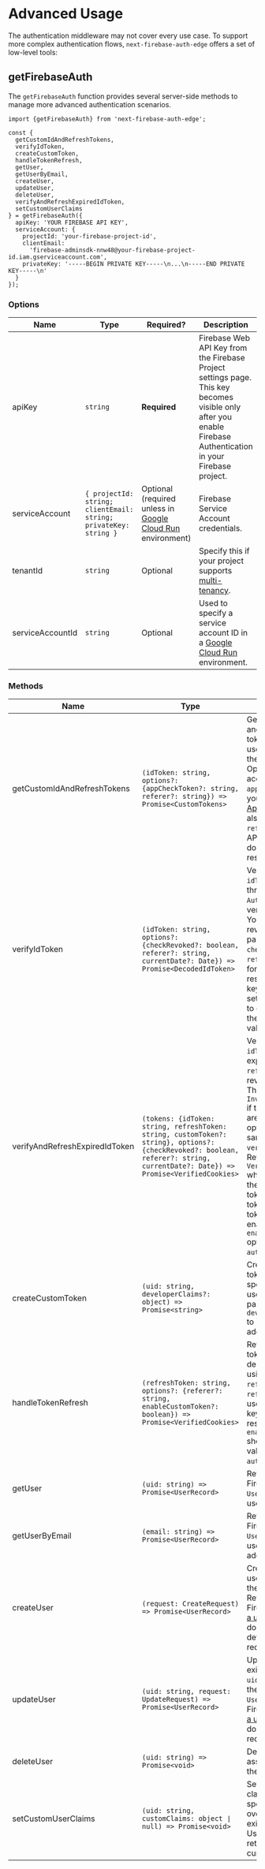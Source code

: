 # Advanced Usage

The authentication middleware may not cover every use case. To support more complex authentication flows, `next-firebase-auth-edge` offers a set of low-level tools:

## getFirebaseAuth

The `getFirebaseAuth` function provides several server-side methods to manage more advanced authentication scenarios.

```tsx
import {getFirebaseAuth} from 'next-firebase-auth-edge';

const {
  getCustomIdAndRefreshTokens,
  verifyIdToken,
  createCustomToken,
  handleTokenRefresh,
  getUser,
  getUserByEmail,
  createUser,
  updateUser,
  deleteUser,
  verifyAndRefreshExpiredIdToken,
  setCustomUserClaims
} = getFirebaseAuth({
  apiKey: 'YOUR FIREBASE API KEY',
  serviceAccount: {
    projectId: 'your-firebase-project-id',
    clientEmail:
      'firebase-adminsdk-nnw48@your-firebase-project-id.iam.gserviceaccount.com',
    privateKey: '-----BEGIN PRIVATE KEY-----\n...\n-----END PRIVATE KEY-----\n'
  }
});
```

### Options

| Name             | Type                                                             | Required?                                                                                  | Description                                                                                                                                                    |
| ---------------- | ---------------------------------------------------------------- | ------------------------------------------------------------------------------------------ | -------------------------------------------------------------------------------------------------------------------------------------------------------------- |
| apiKey           | `string`                                                         | **Required**                                                                               | Firebase Web API Key from the Firebase Project settings page. This key becomes visible only after you enable Firebase Authentication in your Firebase project. |
| serviceAccount   | `{ projectId: string; clientEmail: string; privateKey: string }` | Optional (required unless in [Google Cloud Run](https://cloud.google.com/run) environment) | Firebase Service Account credentials.                                                                                                                          |
| tenantId         | `string`                                                         | Optional                                                                                   | Specify this if your project supports [multi-tenancy](https://cloud.google.com/identity-platform/docs/multi-tenancy-authentication).                           |
| serviceAccountId | `string`                                                         | Optional                                                                                   | Used to specify a service account ID in a [Google Cloud Run](https://cloud.google.com/run) environment.                                                        |

### Methods

| Name                           | Type                                                                                                                                                                           | Description                                                                                                                                                                                                                                                                                                                                                                      |
| ------------------------------ | ------------------------------------------------------------------------------------------------------------------------------------------------------------------------------ | -------------------------------------------------------------------------------------------------------------------------------------------------------------------------------------------------------------------------------------------------------------------------------------------------------------------------------------------------------------------------------- |
| getCustomIdAndRefreshTokens    | `(idToken: string, options?: {appCheckToken?: string, referer?: string}) => Promise<CustomTokens>`                                                                             | Generates new ID and refresh tokens for the user identified by the given `idToken`. Optionally accepts an `appCheckToken` if your app supports [App Check](https://firebase.google.com/docs/app-check). Can also accept a `referer` if your API key is domain-restricted.                                                                                                        |
| verifyIdToken                  | `(idToken: string, options?: {checkRevoked?: boolean, referer?: string, currentDate?: Date}) => Promise<DecodedIdToken>`                                                       | Verifies the given `idToken` and throws an `AuthError` if verification fails. You can check for revoked tokens by passing `checkRevoked`. The `referer` is used for domain-restricted API keys. Optionally set a `currentDate` to control when the token is validated against.                                                                                                   |
| verifyAndRefreshExpiredIdToken | `(tokens: {idToken: string, refreshToken: string, customToken?: string}, options?: {checkRevoked?: boolean, referer?: string, currentDate?: Date}) => Promise<VerifiedCookies>` | Verifies the `idToken`, and if it's expired, uses the `refreshToken` to revalidate it. Throws `InvalidTokenError` if the credentials are invalid. The options are the same as in `verifyIdToken`. Returns `VerifiedCookies` which includes the decoded token and the new tokens. Custom token can be enabled by setting `enableCustomToken` option to `true` in `authMiddleware`. |
| createCustomToken              | `(uid: string, developerClaims?: object) => Promise<string>`                                                                                                                   | Creates a custom token for the specified Firebase user. You can also pass optional `developerClaims` to include additional data.                                                                                                                                                                                                                                                 |
| handleTokenRefresh             | `(refreshToken: string, options?: {referer?: string, enableCustomToken?: boolean}) => Promise<VerifiedCookies>`                                                                                              | Returns a new ID token and its decoded form using the given `refreshToken`. The `referer` option is used if the API key is domain-restricted. `enableCustomToken` should match the value you pass to `authMiddleware`.                                                                                                                                                                                                                                 |
| getUser                        | `(uid: string) => Promise<UserRecord>`                                                                                                                                         | Retrieves a Firebase `UserRecord` by the user's `uid`.                                                                                                                                                                                                                                                                                                                           |
| getUserByEmail                 | `(email: string) => Promise<UserRecord>`                                                                                                                                       | Retrieves a Firebase `UserRecord` by the user's email address.                                                                                                                                                                                                                                                                                                                   |
| createUser                     | `(request: CreateRequest) => Promise<UserRecord>`                                                                                                                              | Creates a new user and returns the `UserRecord`. Refer to Firebase’s [Create a user](https://firebase.google.com/docs/auth/admin/manage-users#create_a_user) documentation for details on the request structure.                                                                                                                                                                 |
| updateUser                     | `(uid: string, request: UpdateRequest) => Promise<UserRecord>`                                                                                                                 | Updates an existing user by `uid` and returns the updated `UserRecord`. See Firebase’s [Update a user](https://firebase.google.com/docs/auth/admin/manage-users#update_a_user) documentation for request examples.                                                                                                                                                               |
| deleteUser                     | `(uid: string) => Promise<void>`                                                                                                                                               | Deletes the user associated with the provided `uid`.                                                                                                                                                                                                                                                                                                                             |
| setCustomUserClaims            | `(uid: string, customClaims: object ∣ null) => Promise<void>`                                                                                                                  | Sets custom claims for the specified user, overwriting existing values. Use `getUser` to retrieve the current claims.                                                                                                                                                                                                                                                            |
